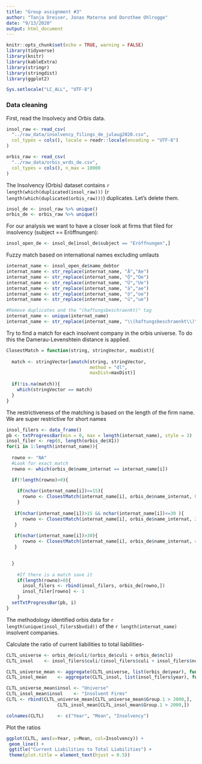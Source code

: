 ```yaml
---
title: "Group assignment #3"
author: "Tanja Dreiser, Jonas Materna and Dorothee Ohlrogge"
date: "9/13/2020"
output: html_document
---
```

  
```r
knitr::opts_chunk$set(echo = TRUE, warning = FALSE)
library(tidyverse)
library(knitr)
library(kableExtra)
library(stringr)
library(stringdist)
library(ggplot2)

Sys.setlocale("LC_ALL", "UTF-8")
```

### Data cleaning
First, read the Insolvecy and Orbis data. 

```r
insol_raw <- read_csv(
  "../raw_data/insolvency_filings_de_julaug2020.csv",
  col_types = cols(), locale = readr::locale(encoding = "UTF-8")
)
```

```r
orbis_raw <- read_csv(
  "../raw_data/orbis_wrds_de.csv",
  col_types = cols(), n_max = 10000
)
```
The Insolvency (Orbis) dataset contains `r length(which(duplicated(insol_raw)))` (`r length(which(duplicated(orbis_raw)))`) duplicates. Let's delete them.

```r
insol_de <- insol_raw %>% unique()
orbis_de <- orbis_raw %>% unique()
```


For our analysis we want to have a closer look at firms that filed for insolvency (subject == Eröffnungen):
```r
insol_open_de <- insol_de[insol_de$subject == "Eröffnungen",]
```


Fuzzy match based on international names excluding umlauts
```r
internat_name <- insol_open_de$name_debtor
internat_name <- str_replace(internat_name, "Ä","Ae")
internat_name <- str_replace(internat_name, "Ö","Oe")
internat_name <- str_replace(internat_name, "Ü","Ue")
internat_name <- str_replace(internat_name, "ä","ae")
internat_name <- str_replace(internat_name, "ö","oe")
internat_name <- str_replace(internat_name, "ü","ue")

#Remove duplicates and the "(haftungsbeschraenkt)" tag
internat_name <- unique(internat_name)
internat_name <- str_replace(internat_name, "\\(haftungsbeschraenkt\\)", "")

```


Try to find a match for each insolvent company in the orbis universe. To do this the Damerau-Levenshtein distance is applied.
```r
ClosestMatch = function(string, stringVector, maxDist){
  
  match <- stringVector[amatch(string, stringVector, 
                               method = "dl",
                               maxDist=maxDist)]
  
  if(!is.na(match)){
    which(stringVector == match)
  }
}
```


The restrictiveness of the matching is based on the length of the firm name. We are super restrictive for short names
```r

insol_filers <- data_frame()
pb <- txtProgressBar(min = 0, max = length(internat_name), style = 3)
insol_filer <- rep(0, length(orbis_de$X1))
for(i in 1:length(internat_name)){
  
  rowno <- "NA"
  #Look for exact match
  rowno <- which(orbis_de$name_internat == internat_name[i])

  if(!length(rowno)>0){
    
    if(nchar(internat_name[i])<=15){
      rowno <- ClosestMatch(internat_name[i], orbis_de$name_internat, 0.1 )
    }
    
   if(nchar(internat_name[i])>15 && nchar(internat_name[i])<=30 ){
      rowno <- ClosestMatch(internat_name[i], orbis_de$name_internat, 2 )
   }
    
   if(nchar(internat_name[i])>30){
      rowno <- ClosestMatch(internat_name[i], orbis_de$name_internat, 4 )
   }
    

  }
    
    #If there is a match save it
    if(length(rowno)>0){
      insol_filers <- rbind(insol_filers, orbis_de[rowno,])
      insol_filer[rowno] <- 1
    }
  setTxtProgressBar(pb, i)
}
```

The methodology identified orbis data for `r length(unique(insol_filers$bvdid))` of the `r length(internat_name)` insolvent companies.

Calculate the ratio of current liabilities to total liabilities-
```r
CLTL_universe <- orbis_de$culi/(orbis_de$culi + orbis_de$ncli)
CLTL_insol    <- insol_filers$culi/(insol_filers$culi + insol_filers$ncli)

CLTL_universe_mean <- aggregate(CLTL_universe, list(orbis_de$year), function(x) mean(x, na.rm=TRUE))
CLTL_insol_mean    <- aggregate(CLTL_insol, list(insol_filers$year), function(x) mean(x, na.rm=TRUE))

CLTL_universe_mean$insol <- "Universe"
CLTL_insol_mean$insol    <- "Insolvent Firms"
CLTL <- rbind(CLTL_universe_mean[CLTL_universe_mean$Group.1 > 2000,], 
                   CLTL_insol_mean[CLTL_insol_mean$Group.1 > 2000,])

colnames(CLTL)     <- c("Year", "Mean", "Insolvency")
```

Plot the ratios

```r


ggplot(CLTL, aes(x=Year, y=Mean, col=Insolvency)) +
 geom_line() +
 ggtitle("Current Liabilities to Total Liabilities") +
 theme(plot.title = element_text(hjust = 0.5))


```

